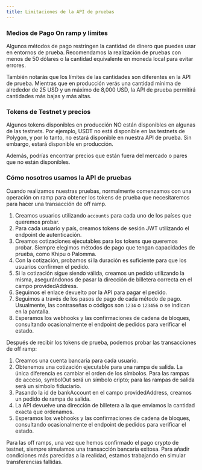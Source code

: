 ```yaml
---
title: Limitaciones de la API de pruebas
---
```


### Medios de Pago On ramp y límites

Algunos métodos de pago restringen la cantidad de dinero que puedes usar en entornos de prueba. Recomendamos la realización de pruebas con menos de 50 dólares o la cantidad equivalente en moneda local para evitar errores.

También notarás que los límites de las cantidades son diferentes en la API de prueba. Mientras que en producción verás una cantidad mínima de alrededor de 25 USD y un máximo de 8,000 USD, la API de prueba permitirá cantidades más bajas y más altas.

### Tokens de Testnet y precios

Algunos tokens disponibles en producción NO están disponibles en algunas de las testnets. Por ejemplo, USDT no está disponible en las testnets de Polygon, y por lo tanto, no estará disponible en nuestra API de prueba. Sin embargo, estará disponible en producción.

Además, podrías encontrar precios que están fuera del mercado o pares que no están disponibles.

### Cómo nosotros usamos la API de pruebas

Cuando realizamos nuestras pruebas, normalmente comenzamos con una operación on ramp para obtener los tokens de prueba que necesitaremos para hacer una transacción de off ramp.

1. Creamos usuarios utilizando `accounts` para cada uno de los países que queremos probar.
2. Para cada usuario y país, creamos tokens de sesión JWT utilizando el endpoint de autenticación.
3. Creamos cotizaciones ejecutables para los tokens que queremos probar. Siempre elegimos métodos de pago que tengan capacidades de prueba, como Khipu o Palomma.
4. Con la cotización, probamos si la duración es suficiente para que los usuarios confirmen el pedido.
5. Si la cotización sigue siendo válida, creamos un pedido utilizando la misma, asegurándonos de pasar la dirección de billetera correcta en el campo providedAddress.
6. Seguimos el enlace devuelto por la API para pagar el pedido.
7. Seguimos a través de los pasos de pago de cada método de pago. Usualmente, las contraseñas o códigos son `1234` o `123456` o se indican en la pantalla.
8. Esperamos los webhooks y las confirmaciones de cadena de bloques, consultando ocasionalmente el endpoint de pedidos para verificar el estado.

Después de recibir los tokens de prueba, podemos probar las transacciones de off ramp:

1. Creamos una cuenta bancaria para cada usuario.
2. Obtenemos una cotización ejecutable para una rampa de salida. La única diferencia es cambiar el orden de los símbolos. Para las rampas de acceso, symbolOut será un símbolo cripto; para las rampas de salida será un símbolo fiduciario.
3. Pasando la id de bankAccount en el campo providedAddress, creamos un pedido de rampa de salida.
4. La API devuelve una dirección de billetera a la que enviamos la cantidad exacta que ordenamos.
5. Esperamos los webhooks y las confirmaciones de cadena de bloques, consultando ocasionalmente el endpoint de pedidos para verificar el estado.

Para las off ramps, una vez que hemos confirmado el pago crypto de testnet, siempre simulamos una transacción bancaria exitosa. Para añadir condiciones más parecidas a la realidad, estamos trabajando en simular transferencias fallidas.